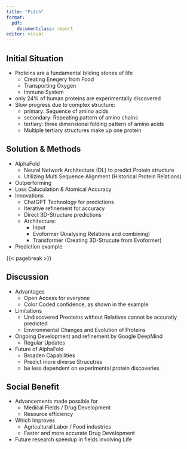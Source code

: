 ```yaml
---
title: "Pitch"
format:
  pdf:
    documentclass: report
editor: visual
---
```


## Initial Situation

- Proteins are a fundamental bilding stones of life
  - Creating Enegery from Food
  - Transporting Oxygen
  - Immune System
- only 24% of human proteins are experimentally discovered
- Slow progress due to complex structure:
  - primary: Sequence of amino acids
  - secondary: Repeating pattern of amino chains
  - tertiary: three dimensional folding pattern of amino acids
  - Multiple tertiary structures make up one protein

## Solution & Methods

- AlphaFold
  - Neural Network Architecture (DL) to predict Protein structure
  - Utilizing Multi Sequence Alignment (Historical Protein Relations)
- Outperforming
- Loss Caluculation & Atomical Accuracy
- Innovations
  - ChatGPT Technology for predictions
  - Iterative refinement for accuracy
  - Direct 3D-Structure predictions
  - Architecture:
    - Input
    - Evoformer (Analysing Relations and combining)
    - Transformer (Creating 3D-Strucute from Evoformer)
- Prediction example

{{< pagebreak >}}

## Discussion

- Advantages
  - Open Access for everyone
  - Color Coded confidence, as shown in the example
- Limitations
  - Undiscovered Preoteins without Relatives cannot be accuratly predicted
  - Environmental Changes and Evolution of Proteins
- Ongoing Development and refinement by Google DeepMind
  - Regular Updates
- Future of AlphaFold
  - Broaden Capabilities
  - Predict more diverse Strucutres
  - be less dependent on experimental protein discoveries

## Social Benefit

- Advancements made possible for
  - Medical Fields / Drug Development
  - Resource efficiency
- Which Improves
  - Agricultural Labor / Food industries
  - Faster and more accurate Drug Development
- Future research speedup in fields involving Life


